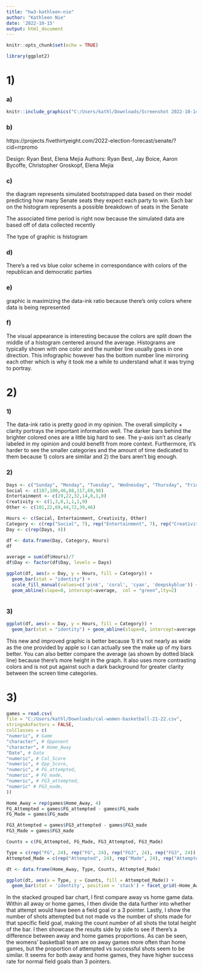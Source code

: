 ```yaml
---
title: "hw3-kathleen-nie"
author: "Kathleen Nie"
date: '2022-10-15'
output: html_document
---
```


```r
knitr::opts_chunk$set(echo = TRUE)
```

```r
library(ggplot2)
```

# 1)

### a)

```r
knitr::include_graphics("C:/Users/kathl/Downloads/Screenshot 2022-10-14 182715.png")
```

### b) 
https://projects.fivethirtyeight.com/2022-election-forecast/senate/?cid=rrpromo 

Design: Ryan Best, Elena Mejia
Authors: Ryan Best, Jay Boice, Aaron Bycoffe, Christopher Groskopf, Elena Mejia

### c)

the diagram represents simulated bootstrapped data based on their model predicting how many Senate seats they expect each party to win. Each bar on the histogram represents a possible breakdown of seats in the Senate

The associated time period is right now because the simulated data are based off of data collected recently

The type of graphic is histogram

### d) 

There's a red vs blue color scheme in correspondance with colors of the republican and democratic parties

### e) 

graphic is maximizing the data-ink ratio because there's only colors where data is being represented

### f)

The visual appearance is interesting because the colors are split down the middle of a histogram centered around the average. Histograms are typically shown with one color and the number line usually goes in one direction. This infographic however has the bottom number line mirroring each other which is why it took me a while to understand what it was trying to portray. 

# 2)

### 1)

The data-ink ratio is pretty good in my opinion. The overall simplicity + clarity portrays the important information well. The darker bars behind the brighter colored ones are a little big hard to see. The y-axis isn't as clearly labeled in my opinion and could benefit from more context. Furthermore, it's harder to see the smaller categories and the amount of time dedicated to them because 1) colors are similar and 2) the bars aren't big enough. 

### 2) 
```r
Days <- c("Sunday", "Monday", "Tuesday", "Wednesday", "Thursday", "Friday", "Saturday")
Social <- c(107,100,46,88,117,69,98)
Entertainment <- c(29,22,32,14,0,1,0)
Creativity <- c(1,3,8,1,1,1,9)
Other <- c(101,22,69,44,72,39,46)

Hours <- c(Social, Entertainment, Creativity, Other)
Category <- c(rep("Social", 7), rep("Entertainment", 7), rep("Creativity", 7), rep("Other", 7))
Day <- c(rep(Days, 4))

df <- data.frame(Day, Category, Hours)
df

average = sum(df$Hours)/7
df$Day <- factor(df$Day, levels = Days)

ggplot(df, aes(x = Day, y = Hours, fill = Category)) + 
  geom_bar(stat = "identity") + 
  scale_fill_manual(values=c('pink', 'coral', 'cyan', 'deepskyblue')) + theme_dark() +
  geom_abline(slope=0, intercept=average,  col = "green",lty=2)



```

### 3)
```r
ggplot(df, aes(x = Day, y = Hours, fill = Category)) + 
  geom_bar(stat = "identity") + geom_abline(slope=0, intercept=average,  col = "black",lty=2)
```
This new and improved graphic is better because 1) it's not nearly as wide as the one provided by apple so I can actually see the make up of my bars better. You can also better compare the average (as shown by dotted black line) because there's more height in the graph. It also uses more contrasting colors and is not put against such a dark background for greater clarity between the screen time categories. 

# 3)

```r
games = read.csv(
file = "C:/Users/kathl/Downloads/cal-women-basketball-21-22.csv",
stringsAsFactors = FALSE,
colClasses = c(
"numeric", # Game
"character", # Opponent
"character", # Home_Away
"Date", # Date
"numeric", # Cal_Score
"numeric", # Opp_Score,
"numeric", # FG_attempted,
"numeric", # FG_made,
"numeric", # FG3_attempted,
"numeric" # FG3_made,
))

```

```r
Home_Away = rep(games$Home_Away, 4) 
FG_Attempted = games$FG_attempted - games$FG_made
FG_Made = games$FG_made

FG3_Attempted = games$FG3_attempted - games$FG3_made
FG3_Made = games$FG3_made

Counts = c(FG_Attempted, FG_Made, FG3_Attempted, FG3_Made)

Type = c(rep("FG", 24), rep("FG", 24), rep("FG3", 24), rep("FG3", 24))
Attempted_Made = c(rep("Attempted", 24), rep("Made", 24), rep("Attempted", 24), rep("Made", 24))

dt <- data.frame(Home_Away, Type, Counts, Attempted_Made)

ggplot(dt, aes(x = Type, y = Counts, fill = Attempted_Made)) + 
  geom_bar(stat = 'identity', position = 'stack') + facet_grid(~Home_Away) + labs(title = "Home vs Away Game Shot Count by Field Goal Type", xlab = "Field Goal Type", ylab ="Counts", fill = "Attempted or Made")


```


In the stacked grouped bar chart, I first compare away vs home game data. Within all away or home games, I then divide the data further into whether that attempt would have been a field goal or a 3 pointer. Lastly, I show the number of shots attempted but not made vs the number of shots made for that specific field goal, making the count number of all shots the total height of the bar. I then showcase the results side by side to see if there's a difference between away and home games proportions. As can be seen, the womens' basketball team are on away games more often than home games, but the proportion of attempted vs successful shots seem to be similar. It seems for both away and home games, they have higher success rate for normal field goals than 3 pointers. 
